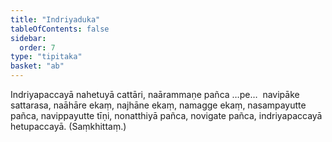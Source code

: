 ```yaml
---
title: "Indriyaduka"
tableOfContents: false
sidebar:
  order: 7
type: "tipitaka"
basket: "ab"
---
```



<DynamicBreadcrumb />

<Division number="174">

<Paragraph number="611">
Indriyapaccayā nahetuyā cattāri, naārammaṇe pañca …pe…  navipāke sattarasa, naāhāre ekaṃ, najhāne ekaṃ, namagge ekaṃ, nasampayutte pañca, navippayutte tīṇi, nonatthiyā pañca, novigate pañca, indriyapaccayā hetupaccayā. (Saṃkhittaṃ.)
</Paragraph>
</Division>